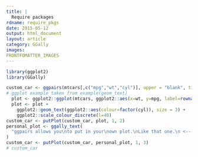 ```yaml
---
title: |
  Require packages
rdname: require_pkgs
date: 2015-05-12
output: html_document
layout: article
category: GGally
images:
FRONTFOMATTER_IMAGES
---
```


```r
library(ggplot2)
library(GGally)
```

```r

custom_car <- ggpairs(mtcars[,c("mpg","wt","cyl")], upper = "blank", title = "Custom Example")
# ggplot example taken from example(geom_text)
  plot <- ggplot2::ggplot(mtcars, ggplot2::aes(x=wt, y=mpg, label=rownames(mtcars)))
  plot <- plot +
    ggplot2::geom_text(ggplot2::aes(colour=factor(cyl)), size = 3) +
    ggplot2::scale_colour_discrete(l=40)
custom_car <- putPlot(custom_car, plot, 1, 2)
personal_plot <- ggally_text(
  "ggpairs allows you\nto put in your\nown plot.\nLike that one.\n <---"
)
custom_car <- putPlot(custom_car, personal_plot, 1, 3)
# custom_car



```